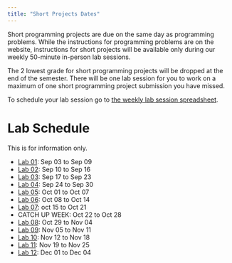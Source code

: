 ```yaml
---
title: "Short Projects Dates"
---
```


Short programming projects are due on the same day as programming problems. While the instructions for programming problems are on the website, instructions for short projects will be available only during our weekly 50-minute in-person lab sessions. 

The 2 lowest grade for short programming projects will be dropped at the end of the semester. There will be one lab session for you to work on a maximum of one short programming project submission you have missed.

To schedule your lab session go to [the weekly lab session spreadsheet]().

# Lab Schedule

This is for information only. 

* [Lab 01](lab01.html): Sep 03 to Sep 09 
* [Lab 02](lab02.html): Sep 10 to Sep 16 
* [Lab 03](lab03.html): Sep 17 to Sep 23 
* [Lab 04](lab04.html): Sep 24 to Sep 30 
* [Lab 05](lab05.html): Oct 01 to Oct 07 
* [Lab 06](lab06.html): Oct 08 to Oct 14 
* [Lab 07](lab07.html): oct 15 to Oct 21 
* CATCH UP WEEK: Oct 22 to Oct 28
* [Lab 08](lab08.html): Oct 29 to Nov 04 
* [Lab 09](lab09.html): Nov 05 to Nov 11
* [Lab 10](lab10.html): Nov 12 to Nov 18
* [Lab 11](lab11.html): Nov 19 to Nov 25
* [Lab 12](lab12.html): Dec 01 to Dec 04